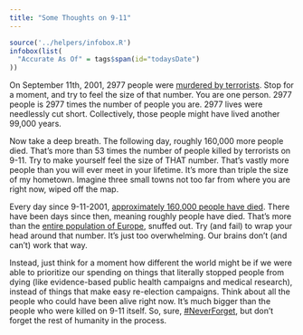 ```yaml
---
title: "Some Thoughts on 9-11"
---
```


```r
source('../helpers/infobox.R')
infobox(list(
  "Accurate As Of" = tags$span(id="todaysDate")
))
```

On September 11th, 2001, 2977 people were [murdered by terrorists](https://en.wikipedia.org/wiki/September_11_attacks). Stop for a moment, and try to feel the size of that number. You are one person. 2977 people is 2977 times the number of people you are. 2977 lives were needlessly cut short. Collectively, those people might have lived another 99,000 years.

Now take a deep breath. The following day, roughly 160,000 more people died. That’s more than 53 times the number of people killed by terrorists on 9-11. Try to make yourself feel the size of THAT number. That’s vastly more people than you will ever meet in your lifetime. It’s more than triple the size of my hometown. Imagine three small towns not too far from where you are right now, wiped off the map.

Every day since 9-11-2001, [approximately 160,000 people have died](https://en.wikipedia.org/wiki/Mortality_rate). There have been <span id="daysSince"></span> days since then, meaning roughly <span id="deathsSince"></span> people have died. That’s more than the [entire population of Europe](https://www.google.com/search?q=Population+of+Europe), snuffed out. Try (and fail) to wrap your head around that number. It’s just too overwhelming. Our brains don’t (and can’t) work that way.

Instead, just think for a moment how different the world might be if we were able to prioritize our spending on things that literally stopped people from dying (like evidence-based public health campaigns and medical research), instead of things that make easy re-election campaigns. Think about all the people who could have been alive right now. It’s much bigger than the people who were killed on 9-11 itself. So, sure, [#NeverForget](https://www.facebook.com/hashtag/neverforget), but don’t forget the rest of humanity in the process.

<script>
$(function(){
  var today = new Date();
  $('#todaysDate').text(today.toISOString().slice(0, 10));
  var daysSince = Math.floor((today.getTime() - 1000180800000)/(1000*60*60*24));
  $('#daysSince').text(daysSince.toLocaleString());
  $('#deathsSince').text((daysSince * 160000).toLocaleString());
});
</script>
